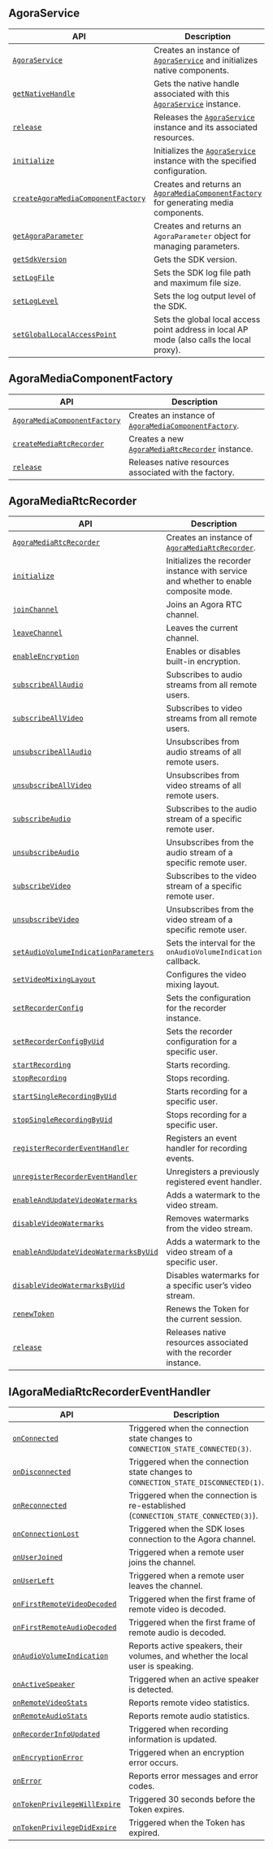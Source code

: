 
## AgoraService

| API | Description |
|---|---|
| [`AgoraService`](agora-service#agoraservice) | Creates an instance of [`AgoraService`](agora-service) and initializes native components. |
| [`getNativeHandle`](agora-service#getnativehandle) | Gets the native handle associated with this [`AgoraService`](agora-service) instance. |
| [`release`](agora-service#release) | Releases the [`AgoraService`](agora-service) instance and its associated resources. |
| [`initialize`](agora-service#initialize) | Initializes the [`AgoraService`](agora-service) instance with the specified configuration. |
| [`createAgoraMediaComponentFactory`](agora-service#createagoramediacomponentfactory) | Creates and returns an [`AgoraMediaComponentFactory`](agora-media-component-factory) for generating media components. |
| [`getAgoraParameter`](agora-service#getagoraparameter) | Creates and returns an `AgoraParameter` object for managing parameters. |
| [`getSdkVersion`](agora-service#getsdkversion) | Gets the SDK version. |
| [`setLogFile`](agora-service#setlogfile) | Sets the SDK log file path and maximum file size. |
| [`setLogLevel`](agora-service#setloglevel) | Sets the log output level of the SDK. |
| [`setGlobalLocalAccessPoint`](agora-service#setgloballocalaccesspoint) | Sets the global local access point address in local AP mode (also calls the local proxy). |

## AgoraMediaComponentFactory

| API | Description |
|---|---|
| [`AgoraMediaComponentFactory`](agora-media-component-factory) | Creates an instance of [`AgoraMediaComponentFactory`](agora-media-component-factory). |
| [`createMediaRtcRecorder`](agora-media-component-factory#createmediartcrecorder) | Creates a new [`AgoraMediaRtcRecorder`](agora-media-rtc-recorder) instance. |
| [`release`](agora-media-component-factory#release) | Releases native resources associated with the factory. |

## AgoraMediaRtcRecorder

| API | Description |
|---|---|
| [`AgoraMediaRtcRecorder`](agora-media-rtc-recorder#agoramediartcrecorder) | Creates an instance of [`AgoraMediaRtcRecorder`](agora-media-rtc-recorder). |
| [`initialize`](agora-media-rtc-recorder#initialize) | Initializes the recorder instance with service and whether to enable composite mode. |
| [`joinChannel`](agora-media-rtc-recorder#joinchannel) | Joins an Agora RTC channel. |
| [`leaveChannel`](agora-media-rtc-recorder#leavechannel) | Leaves the current channel. |
| [`enableEncryption`](agora-media-rtc-recorder#enableencryption) | Enables or disables built-in encryption. |
| [`subscribeAllAudio`](agora-media-rtc-recorder#subscribeallaudio) | Subscribes to audio streams from all remote users. |
| [`subscribeAllVideo`](agora-media-rtc-recorder#subscribeallvideo) | Subscribes to video streams from all remote users. |
| [`unsubscribeAllAudio`](agora-media-rtc-recorder#unsubscribeallaudio) | Unsubscribes from audio streams of all remote users. |
| [`unsubscribeAllVideo`](agora-media-rtc-recorder#unsubscribeallvideo) | Unsubscribes from video streams of all remote users. |
| [`subscribeAudio`](agora-media-rtc-recorder#subscribeaudio) | Subscribes to the audio stream of a specific remote user. |
| [`unsubscribeAudio`](agora-media-rtc-recorder#unsubscribeaudio) | Unsubscribes from the audio stream of a specific remote user. |
| [`subscribeVideo`](agoramediartcrecorder#subscribevideo) | Subscribes to the video stream of a specific remote user. |
| [`unsubscribeVideo`](agora-media-rtc-recorder#unsubscribevideo) | Unsubscribes from the video stream of a specific remote user. |
| [`setAudioVolumeIndicationParameters`](agora-media-rtc-recorder#setaudiovolumeindicationparameters) | Sets the interval for the `onAudioVolumeIndication` callback. |
| [`setVideoMixingLayout`](agora-media-rtc-recorder#setvideomixinglayout) | Configures the video mixing layout. |
| [`setRecorderConfig`](agora-media-rtc-recorder#setrecorderconfig) | Sets the configuration for the recorder instance. |
| [`setRecorderConfigByUid`](agora-media-rtc-recorder#setrecorderconfigbyuid) | Sets the recorder configuration for a specific user. |
| [`startRecording`](agora-media-rtc-recorder#startrecording) | Starts recording. |
| [`stopRecording`](agora-media-rtc-recorder#stoprecording) | Stops recording. |
| [`startSingleRecordingByUid`](agora-media-rtc-recorder#startsinglerecordingbyuid) | Starts recording for a specific user. |
| [`stopSingleRecordingByUid`](agora-media-rtc-recorder#stopsinglerecordingbyuid) | Stops recording for a specific user. |
| [`registerRecorderEventHandler`](agora-media-rtc-recorder#registerrecordereventhandler) | Registers an event handler for recording events. |
| [`unregisterRecorderEventHandler`](agora-media-rtc-recorder#unregisterrecordereventhandler) | Unregisters a previously registered event handler. |
| [`enableAndUpdateVideoWatermarks`](agora-media-rtc-recorder#enableandupdatevideowatermarks) | Adds a watermark to the video stream. |
| [`disableVideoWatermarks`](agora-media-rtc-recorder#disablevideowatermarks) | Removes watermarks from the video stream. |
| [`enableAndUpdateVideoWatermarksByUid`](agora-media-rtc-recorder#enableandupdatevideowatermarksbyuid) | Adds a watermark to the video stream of a specific user. |
| [`disableVideoWatermarksByUid`](agora-media-rtc-recorder#disablevideowatermarksbyuid) | Disables watermarks for a specific user’s video stream. |
| [`renewToken`](agora-media-rtc-recorder#renewtoken) | Renews the Token for the current session. |
| [`release`](agora-media-rtc-recorder#release) | Releases native resources associated with the recorder instance. |

## IAgoraMediaRtcRecorderEventHandler

| API | Description |
|---|---|
| [`onConnected`](agora-media-rtc-recorder-eventhandler#onconnected) | Triggered when the connection state changes to `CONNECTION_STATE_CONNECTED(3)`. |
| [`onDisconnected`](agora-media-rtc-recorder-eventhandler#ondisconnected) | Triggered when the connection state changes to `CONNECTION_STATE_DISCONNECTED(1)`. |
| [`onReconnected`](agora-media-rtc-recorder-eventhandler#onreconnected) | Triggered when the connection is re-established (`CONNECTION_STATE_CONNECTED(3)`). |
| [`onConnectionLost`](agora-media-rtc-recorder-eventhandler#onconnectionlost) | Triggered when the SDK loses connection to the Agora channel. |
| [`onUserJoined`](agora-media-rtc-recorder-eventhandler#onuserjoined) | Triggered when a remote user joins the channel. |
| [`onUserLeft`](agora-media-rtc-recorder-eventhandler#onuserleft) | Triggered when a remote user leaves the channel. |
| [`onFirstRemoteVideoDecoded`](agora-media-rtc-recorder-eventhandler#onfirstremotevideodecoded) | Triggered when the first frame of remote video is decoded. |
| [`onFirstRemoteAudioDecoded`](agora-media-rtc-recorder-eventhandler#onfirstremoteaudiodecoded) | Triggered when the first frame of remote audio is decoded. |
| [`onAudioVolumeIndication`](agora-media-rtc-recorder-eventhandler#onaudiovolumeindication) | Reports active speakers, their volumes, and whether the local user is speaking. |
| [`onActiveSpeaker`](agora-media-rtc-recorder-eventhandler#onactivespeaker) | Triggered when an active speaker is detected. |
| [`onRemoteVideoStats`](agora-media-rtc-recorder-eventhandler#onremotevideostats) | Reports remote video statistics. |
| [`onRemoteAudioStats`](agora-media-rtc-recorder-eventhandler#onremoteaudiostats) | Reports remote audio statistics. |
| [`onRecorderInfoUpdated`](agora-media-rtc-recorder-eventhandler#onrecorderinfoupdated) | Triggered when recording information is updated. |
| [`onEncryptionError`](agora-media-rtc-recorder-eventhandler#onencryptionerror) | Triggered when an encryption error occurs. |
| [`onError`](agora-media-rtc-recorder-eventhandler#onerror) | Reports error messages and error codes. |
| [`onTokenPrivilegeWillExpire`](agora-media-rtc-recorder-eventhandler#ontokenprivilegewillexpire) | Triggered 30 seconds before the Token expires. |
| [`onTokenPrivilegeDidExpire`](agora-media-rtc-recorder-eventhandler#ontokenprivilegedidexpire) | Triggered when the Token has expired. |
